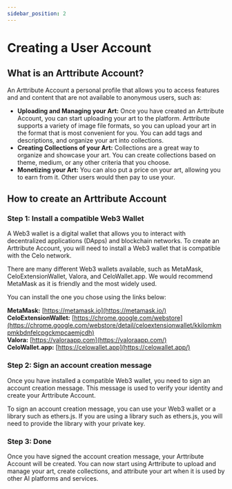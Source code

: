 ```yaml
---
sidebar_position: 2
---
```


# Creating a User Account

## What is an Arttribute Account?

An Arttribute Account a personal profile that allows you to access features and and content that are not available to anonymous users, such as:

- **Uploading and Managing your Art:** Once you have created an Arttribute Account, you can start uploading your art to the platform. Arttribute supports a variety of image file formats, so you can upload your art in the format that is most convenient for you. You can add tags and descriptions, and organize your art into collections.
- **Creating Collections of your Art:** Collections are a great way to organize and showcase your art. You can create collections based on theme, medium, or any other criteria that you choose.
- **Monetizing your Art:** You can also put a price on your art, allowing you to earn from it. Other users would then pay to use your.

## How to create an Arttribute Account

### Step 1: Install a compatible Web3 Wallet

A Web3 wallet is a digital wallet that allows you to interact with decentralized applications (DApps) and blockchain networks. To create an Arttribute Account, you will need to install a Web3 wallet that is compatible with the Celo network.

There are many different Web3 wallets available, such as MetaMask, CeloExtensionWallet, Valora, and CeloWallet.app. We would recommend MetaMask as it is friendly and the most widely used.

You can install the one you chose using the links below:

**MetaMask:** [https://metamask.io](https://metamask.io/)  
**CeloExtensionWallet:** [https://chrome.google.com/webstore](https://chrome.google.com/webstore/detail/celoextensionwallet/kkilomkmpmkbdnfelcpgckmpcaemjcdh)  
**Valora:** [https://valoraapp.com](https://valoraapp.com/)  
**CeloWallet.app:** [https://celowallet.app](https://celowallet.app/)

### Step 2: Sign an account creation message

Once you have installed a compatible Web3 wallet, you need to sign an account creation message. This message is used to verify your identity and create your Arttribute Account.

To sign an account creation message, you can use your Web3 wallet or a library such as ethers.js. If you are using a library such as ethers.js, you will need to provide the library with your private key.

### Step 3: Done

Once you have signed the account creation message, your Arttribute Account will be created. You can now start using Arttribute to upload and manage your art, create collections, and attribute your art when it is used by other AI platforms and services.

<!-- ## Why should I create an Arttribute Account?

- **Protect your Intellectual Property:** Arttribute makes it easy to attribute your art when it is used by other AI platforms and services. You can select from multiple licenses to protect your intellectual property and ensure that you are properly credited for your work.
- **Get Discovered by new Audiences:** Arttribute exposes your art to a new audience of AI developers and artists. This can help you to get discovered and grow your following.
- **Support the Development of AI Art:** Arttribute is committed to supporting the development of AI art. By creating an account, you are helping to build a community of artists and developers who are passionate about using AI to create new and innovative art. -->

<!-- ## What's next -->

